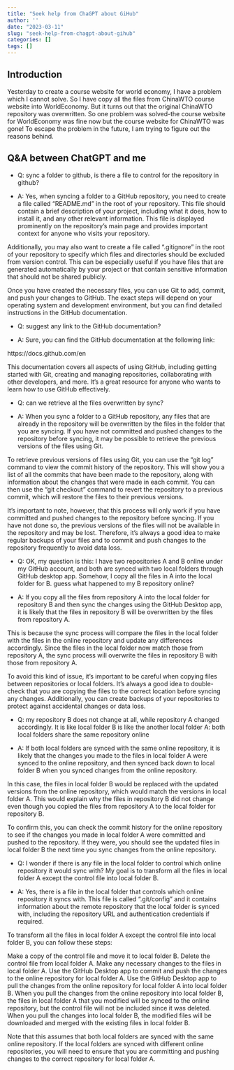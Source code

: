 ```yaml
---
title: "Seek help from ChaGPT about GiHub"
author: ''
date: "2023-03-11"
slug: "seek-help-from-chagpt-about-gihub"
categories: []
tags: []
---
```


## Introduction

Yesterday to create a course website for world economy, I have a problem which I cannot solve. So I have copy all the files from ChinaWTO course website into WorldEconomy. But it turns out that the original ChinaWTO repository was overwritten. So one problem was solved-the course website for WorldEconomy was fine now but the course website for ChinaWTO was gone!
To escape the problem in the future, I am trying to figure out the reasons behind.

## Q&A between ChatGPT and me

- Q: sync a folder to github, is there a file to control for the repository in github? 

- A: Yes, when syncing a folder to a GitHub repository, you need to create a file called "README.md" in the root of your repository. This file should contain a brief description of your project, including what it does, how to install it, and any other relevant information. This file is displayed prominently on the repository's main page and provides important context for anyone who visits your repository.

Additionally, you may also want to create a file called ".gitignore" in the root of your repository to specify which files and directories should be excluded from version control. This can be especially useful if you have files that are generated automatically by your project or that contain sensitive information that should not be shared publicly.

Once you have created the necessary files, you can use Git to add, commit, and push your changes to GitHub. The exact steps will depend on your operating system and development environment, but you can find detailed instructions in the GitHub documentation.

- Q: suggest any link to the GitHub documentation?

- A: Sure, you can find the GitHub documentation at the following link:

https://docs.github.com/en

This documentation covers all aspects of using GitHub, including getting started with Git, creating and managing repositories, collaborating with other developers, and more. It's a great resource for anyone who wants to learn how to use GitHub effectively.

- Q: can we retrieve al the files overwritten by sync?

- A: When you sync a folder to a GitHub repository, any files that are already in the repository will be overwritten by the files in the folder that you are syncing. If you have not committed and pushed changes to the repository before syncing, it may be possible to retrieve the previous versions of the files using Git.

To retrieve previous versions of files using Git, you can use the "git log" command to view the commit history of the repository. This will show you a list of all the commits that have been made to the repository, along with information about the changes that were made in each commit. You can then use the "git checkout" command to revert the repository to a previous commit, which will restore the files to their previous versions.

It's important to note, however, that this process will only work if you have committed and pushed changes to the repository before syncing. If you have not done so, the previous versions of the files will not be available in the repository and may be lost. Therefore, it's always a good idea to make regular backups of your files and to commit and push changes to the repository frequently to avoid data loss.

- Q: OK, my question is this: I have two repositories A and B online under my GitHub account, and both are synced with two local folders through GitHub desktop app. Somehow, I copy all the files in A into the local folder for B. guess what happened to my B repository online?

- A: If you copy all the files from repository A into the local folder for repository B and then sync the changes using the GitHub Desktop app, it is likely that the files in repository B will be overwritten by the files from repository A.

This is because the sync process will compare the files in the local folder with the files in the online repository and update any differences accordingly. Since the files in the local folder now match those from repository A, the sync process will overwrite the files in repository B with those from repository A.

To avoid this kind of issue, it's important to be careful when copying files between repositories or local folders. It's always a good idea to double-check that you are copying the files to the correct location before syncing any changes. Additionally, you can create backups of your repositories to protect against accidental changes or data loss.

- Q: my repository B does not change at all, while repository A changed accordingly. It is like local folder B is like the another local folder A: both local folders share the same repository online

- A: If both local folders are synced with the same online repository, it is likely that the changes you made to the files in local folder A were synced to the online repository, and then synced back down to local folder B when you synced changes from the online repository.

In this case, the files in local folder B would be replaced with the updated versions from the online repository, which would match the versions in local folder A. This would explain why the files in repository B did not change even though you copied the files from repository A to the local folder for repository B.

To confirm this, you can check the commit history for the online repository to see if the changes you made in local folder A were committed and pushed to the repository. If they were, you should see the updated files in local folder B the next time you sync changes from the online repository.

- Q: I wonder if there is any file in the local folder to control which online repository it would sync with? My goal is to transform all the files in local folder A except the control file into local folder B.

- A: Yes, there is a file in the local folder that controls which online repository it syncs with. This file is called ".git/config" and it contains information about the remote repository that the local folder is synced with, including the repository URL and authentication credentials if required.

To transform all the files in local folder A except the control file into local folder B, you can follow these steps:

Make a copy of the control file and move it to local folder B.
Delete the control file from local folder A.
Make any necessary changes to the files in local folder A.
Use the GitHub Desktop app to commit and push the changes to the online repository for local folder A.
Use the GitHub Desktop app to pull the changes from the online repository for local folder A into local folder B.
When you pull the changes from the online repository into local folder B, the files in local folder A that you modified will be synced to the online repository, but the control file will not be included since it was deleted. When you pull the changes into local folder B, the modified files will be downloaded and merged with the existing files in local folder B.

Note that this assumes that both local folders are synced with the same online repository. If the local folders are synced with different online repositories, you will need to ensure that you are committing and pushing changes to the correct repository for local folder A.




